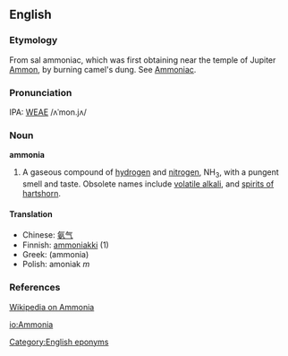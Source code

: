 ==English==
===Etymology===
From sal ammoniac, which was first  obtaining near the temple of Jupiter [[w:Ammon|Ammon]], by burning  camel's dung.  See [[Ammoniac]].

===Pronunciation===
IPA: [[WEAE]] /ʌˈmon.jʌ/

===Noun===
'''ammonia'''

#{{chemistry}} A gaseous compound of [[hydrogen]] and [[nitrogen]], NH<sub>3</sub>, with a pungent smell and taste.  Obsolete names include [[volatile alkali]], and [[spirits of hartshorn]].
<!-- material copied from Webster's Revised Unabridged Dictionary (1913) -->

====Translation====
*Chinese: [[氨气]]
*Finnish: [[ammoniakki]] (1)
*Greek: (ammonia)
*Polish: amoniak ''m''

===References===
[[w:Ammonia|Wikipedia on Ammonia]]

[[Category:English eponyms]]

[[io:Ammonia]]